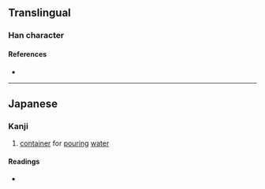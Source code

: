 {{character info/new}}
==Translingual==

===Han character===
{{Han char|rn=75|rad=木|as=09|sn=13|four=|canj=DHAE|ids=⿰木泉}}

====References====
* {{Han ref|kx=0542.191|dkj=15214|dj=0930.210|hdz=21251.131|uh=697E|ud=27006}}

----

==Japanese==

===Kanji===
{{ja-kanji|grade=|rs=木09}}

# [[container]] for [[pour]]ing [[water]]

====Readings====
* {{ja-readings|on=|kun=はぞう,はんぞう}}

{{C|ja|Vessels}}